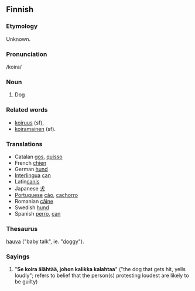 ==Finnish==

===Etymology===
Unknown.
===Pronunciation===
/koira/
===Noun===
#Dog

===Related words=== 
*[[koiruus]] (sf), 
*[[koiramainen]] (sf).
===Translations===
*Catalan [[gos]], [[quisso]]
*French [[chien]]
*German [[hund]]
*[[Interlingua]] [[can]]
*Latin[[canis]]
*Japanese [[犬]]
*[[Portuguese]] [[cão]], [[cachorro]]
*Romanian [[câine]]
*Swedish [[hund]]
*Spanish [[perro]], [[can]]


===Thesaurus===
[[hauva]] ("baby talk", ie. "[[doggy]]").
=== Sayings ===
# "'''Se koira älähtää, johon kalikka kalahtaa'''" ("the dog that gets hit, yells loudly"; refers to belief that the person(s) protesting loudest are likely to be guilty)